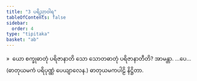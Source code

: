 ```yaml
---
title: "3 ပရိညာဝါရ"
tableOfContents: false
sidebar:
  order: 4
type: "tipitaka"
basket: "ab"
---
```



<DynamicBreadcrumb />

<Division number="19">

<Paragraph number="243">
»  ယော စက္ခုဓာတုံ ပရိဇာနာတိ သော သောတဓာတုံ ပရိဇာနာတီတိ? အာမန္တာ. …ပေ…  (ဓာတုယမကံ ပရိပုဏ္ဏံ ပေယျာလေန.)

</Paragraph>
</Division>

<Paragraph number="244" type="center">
ဓာတုယမကပါဠိ နိဋ္ဌိတာ.
</Paragraph>